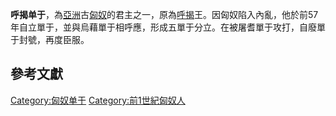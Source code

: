 {{noteTA
|1=zh-hans:单于; zh-hant:單于;
}}
'''呼揭单于'''，為[[亞洲|亞洲]]古[[匈奴|匈奴]]的君主之一，原為[[呼揭|呼揭]]王。因匈奴陷入內亂，他於前57年自立單于，並與烏藉單于相呼應，形成五單于分立。在被屠耆單于攻打，自廢單于封號，再度臣服。
{{start box}}
{{s-before|無}}
{{s-title|[[匈奴|匈奴]][[單于|單于]]|前57年立}}
{{s-after|無}}
{{end box}}

{{匈奴單于}}

==參考文獻==


[[Category:匈奴单于|Category:匈奴单于]]
[[Category:前1世紀匈奴人|Category:前1世紀匈奴人]]